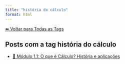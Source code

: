 ```yaml
---
title: "história do cálculo"
format: html
---
```


[⬅ Voltar para Todas as Tags](../tags.qmd)

## Posts com a tag **história do cálculo**

- [🧠 Módulo 1.1: O que é Cálculo? História e aplicações](/posts/cursos/matematica/calculo/modulo-1/1.1-introducao.html)
